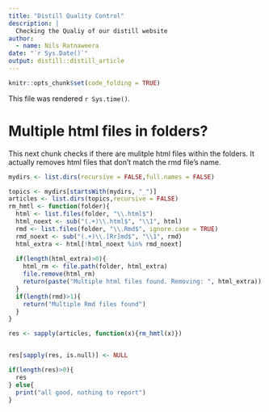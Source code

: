 ```yaml
---
title: "Distill Quality Control"
description: |
  Checking the Qualiy of our distill website
author:
  - name: Nils Ratnaweera
date: "`r Sys.Date()`"
output: distill::distill_article
---
```



```r
knitr::opts_chunk$set(code_folding = TRUE)
```

This file was rendered `r Sys.time()`.

# Multiple html files in folders?

This next chunk checks if there are mulitple html files within the folders. It actually removes html files that don't match the rmd file's name.

```r
mydirs <- list.dirs(recursive = FALSE,full.names = FALSE)

topics <- mydirs[startsWith(mydirs, "_")]
articles <- list.dirs(topics,recursive = FALSE)
rm_hmtl <- function(folder){
  html <- list.files(folder, "\\.html$")
  html_noext <- sub("(.+)\\.html$", "\\1", html)
  rmd <- list.files(folder, "\\.Rmd$", ignore.case = TRUE)
  rmd_noext <- sub("(.+)\\.[Rr]md$", "\\1", rmd)
  html_extra <- html[!html_noext %in% rmd_noext]
  
  if(length(html_extra)>0){
    html_rm <- file.path(folder, html_extra)
    file.remove(html_rm)
    return(paste("Multiple html files found. Removing: ", html_extra))
  }
  if(length(rmd)>1){
    return("Multiple Rmd files found")
  }
}

res <- sapply(articles, function(x){rm_hmtl(x)})


res[sapply(res, is.null)] <- NULL

if(length(res)>0){
  res
} else{
  print("all good, nothing to report")
}



```




